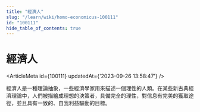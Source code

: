 ```yaml
---
title: "經濟人"
slug: "/learn/wiki/homo-economicus-100111"
id: "100111"
hide_table_of_contents: true
---
```



# 經濟人

<ArticleMeta id={100111} updatedAt={'2023-09-26 13:58:47'} />
<div className='border-solid border-b border-t-0 my-4 border-[var(--ifm-color-gray-300)]' />

經濟人是一種理論抽象，一些經濟學家用來描述一個理性的人類。在某些新古典經濟理論中，人們被描繪成理想的決策者，具備完全的理性，對信息有完美的獲取途徑，並且具有一致的、自我利益驅動的目標。
